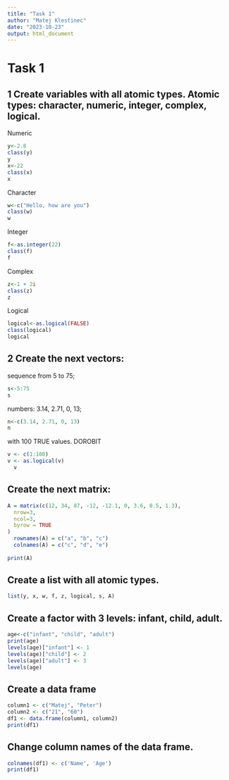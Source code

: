 ```yaml
---
title: "Task 1"
author: "Matej Klestinec"
date: "2023-10-23"
output: html_document
---
```


# Task 1

## 1 Create variables with all atomic types. Atomic types: character, numeric, integer, complex, logical.

Numeric

```r
y<-2.8
class(y)
y
x<-22
class(x)
x
```

Character

```r
w<-c("Hello, how are you")
class(w)
w
```

Integer

```r
f<-as.integer(22)
class(f)
f
```

Complex

```r
z<-1 + 2i
class(z)
z
```

Logical

```r
logical<-as.logical(FALSE)
class(logical)
logical
```

## 2 Create the next vectors:

sequence from 5 to 75;

```R
s<-5:75
s
```

numbers: 3.14, 2.71, 0, 13;

```R
n<-c(3.14, 2.71, 0, 13)
n
```

with 100 TRUE values. DOROBIT

```R
v <- c(1:100)
v <- as.logical(v)
  v
```

## Create the next matrix:

```R
A = matrix(c(12, 34, 87, -12, -12.1, 0, 3.6, 0.5, 1.3), 
  nrow=3,
  ncol=3,
  byrow = TRUE
)
  rownames(A) = c("a", "b", "c")
  colnames(A) = c("c", "d", "e")
  
print(A)
```

## Create a list with all atomic types.

```R
list(y, x, w, f, z, logical, s, A)
```

## Create a factor with 3 levels: infant, child, adult.

```R
age<-c("infant", "child", "adult")
print(age)
levels(age)["infant"] <- 1
levels(age)["child"] <- 2
levels(age)["adult"] <- 3
levels(age)
```

## Create a data frame

```R
column1 <- c("Matej", "Peter")
column2 <- c("21", "60")
df1 <- data.frame(column1, column2)
print(df1)
```

## Change column names of the data frame.

```R
colnames(df1) <- c('Name', 'Age')
print(df1)
```
